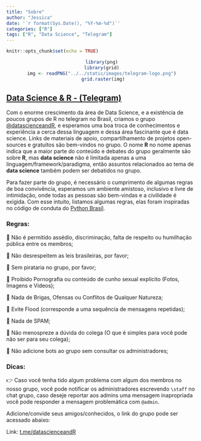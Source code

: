 ```yaml
---
title: "Sobre"
author: "Jessica"
date: '`r format(Sys.Date(), "%Y-%m-%d")`'
categories: ["R"]
tags: ["R", "Data Science", "Telegram"]
---
```


```r
knitr::opts_chunk$set(echo = TRUE)
```

<center>
```r
library(png)
library(grid)
img <- readPNG("../../static/images/telegram-logo.png")
 grid.raster(img)
```
</center>

## [Data Science & R - (Telegram)](http://t.me/datascienceandR)

Com o enorme crescimento da área de Data Science, e a existência de poucos grupos de R no telegram no Brasil, criamos o grupo [\@datascienceandR](http://t.me/datascienceandR), e esperamos uma boa troca de conhecimentos e experiência a cerca dessa linguagem e dessa área fascinante que é data science. Links de materiais de apoio, compartilhamento de projetos open-sources e gratuitos são bem-vindos no grupo. O nome **R** no nome apenas indica que a maior parte do conteúdo e debates do grupo geralmente são sobre **R**, mas **data science** não é limitada apenas a uma linguagem/framework/paradigma, então assuntos relacionados ao tema de **data science** também podem ser debatidos no grupo.

Para fazer parte do grupo, é necessário o cumprimento de algumas regras de boa convivência, esperamos um ambiente amistoso, inclusivo e livre de intimidação, onde todas as pessoas são bem-vindas e a civilidade é exigida. Com esse intuito, listamos algumas regras, elas foram inspiradas no código de conduta do [Python Brasil](https://github.com/pythonbrasil/codigo-de-conduta).

### Regras:

🚫 Não é permitido assédio, discriminação, falta de respeito ou humilhação pública entre os membros;

🚫 Não desrespeitem as leis brasileiras, por favor;

🚫 Sem pirataria no grupo, por favor;

🚫 Proibido Pornografia ou conteúdo de cunho sexual explícito (Fotos, Imagens e Vídeos); 

🚫 Nada de Brigas, Ofensas ou Conflitos de Qualquer Natureza;

📌 Evite Flood (corresponde a uma sequência de  mensagens repetidas);

📌 Nada de  SPAM;

📌 Não menospreze a dúvida do colega (O que é simples para você pode não ser para seu colega);

📌 Não adicione bots ao grupo sem consultar os administradores;


### Dicas:

👉 Caso você tenha tido algum problema com algum dos membros no nosso grupo, você pode notificar os administradores escrevendo ```\staff``` no chat grupo, caso deseje reportar aos admins uma mensagem inapropriada você pode responder a mensagem problemática com ``@admin``.  

Adicione/convide seus amigos/conhecidos, o link do grupo pode ser acessado abaixo:

Link: [t.me/datascienceandR](http://t.me/datascienceandR)
